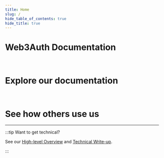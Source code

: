 ```yaml
---
title: Home
slug: /
hide_table_of_contents: true
hide_title: true
---
```



# Web3Auth Documentation

<QuickStartOverview />

<br />

# Explore our documentation

<QuickNavigation />

<br />

# See how others use us

<UsecaseCards />

---

:::tip Want to get technical?

See our [High-level Overview](https://medium.com/toruslabs/what-distributed-key-generation-is-866adc79620) and
[Technical Write-up](overview/key-management-and-security).

:::
